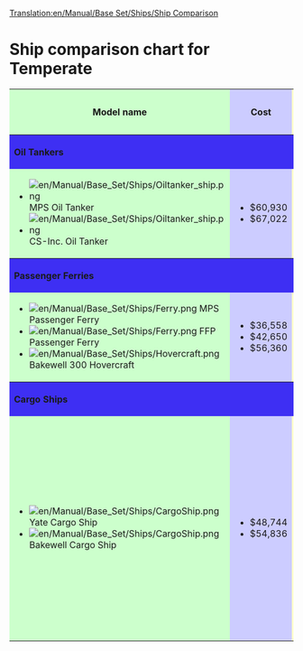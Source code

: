 [[Translation:en/Manual/Base Set/Ships/Ship Comparison]]
=Ship comparison chart for Temperate=
<table width="1150px" bgcolor="white">
<tr><th style="background: #ccffcc">Model name</th><th style="background: #ccccff">Cost</th><th style="background: #ffffcc">Power</th><th style="background: #ccccff">Running Costs / year</th><th style="background: #ccffcc">Designed</th><th style="background: #ccffcc">Lifespan</th><th style="background: #ff9999">Capacity</th></tr>
<tr><th colspan="7" style="background: #3e2ff3" align="left">Oil Tankers</th></tr>
<tr><td style="background: #ccffcc">
*[[File:en/Manual/Base Set/Ships/Oiltanker ship.png]] MPS Oil Tanker
*[[File:en/Manual/Base Set/Ships/Oiltanker ship.png]]  CS-Inc. Oil Tanker
</td><td style="background: #ccccff">
*$60,930
*$67,022
</td><td style="background: #ffffcc">
*15 MPH
*25 MPH
</td><td style="background: #ccccff">
*$4,592
*$4,100
</td>
</td><td style="background: #ccffcc">
*1928
*1968
</td>
</td><td style="background: #ccffcc">
*30
*30
</td>
</td><td style="background: #ff9999">
*220,000 Liters of Oil
*350,000 Liters of Oil
</td>
</tr>
<tr><th colspan="7" style="background: #3e2ff3" align="left">Passenger Ferries</th></tr>
<tr><td style="background: #ccffcc">
*[[File:en/Manual/Base Set/Ships/Ferry.png]]  MPS Passenger Ferry
*[[File:en/Manual/Base Set/Ships/Ferry.png]]  FFP Passenger Ferry
*[[File:en/Manual/Base Set/Ships/Hovercraft.png]]  Bakewell 300 Hovercraft
</td><td style="background: #ccccff">
*$36,558
*$42,650
*$56,360
</td><td style="background: #ffffcc">
*20 MPH
*40 MPH
*70 MPH
</td><td style="background: #ccccff">
*$2,952/year
*$2,624/year
*$6,234/year
</td>
</td><td style="background: #ccffcc">
*1926
*1971
*1968
</td>
</td><td style="background: #ccffcc">
*30
*30
*25
</td>
</td><td style="background: #ff9999">
*100 Passengers
*130 Passengers
*100 Passengers
</td>
</tr>
<tr><th colspan="7" style="background: #3e2ff3" align="left">Cargo Ships</th></tr>
<tr><td style="background: #ccffcc">
*[[File:en/Manual/Base Set/Ships/CargoShip.png]]  Yate Cargo Ship
*[[File:en/Manual/Base Set/Ships/CargoShip.png]]  Bakewell Cargo Ship
</td><td style="background: #ccccff">
*$48,744
*$54,836
</td><td style="background: #ffffcc">
*15 MPH
*25 MPH
</td><td style="background: #ccccff">
*$4,920
*$3,706
</td>
</td><td style="background: #ccffcc">
*1928
*1974
</td>
</td><td style="background: #ccffcc">
*30
*30
</td>
</td><td style="background: #ff9999">
*160 bags of mail, coal, livestock, goods, grain, wood, iron ore, steel, valuables
*190 bags of mail, coal, livestock, goods, grain, wood, iron ore, steel, valuables
</td>
</tr>

</table>